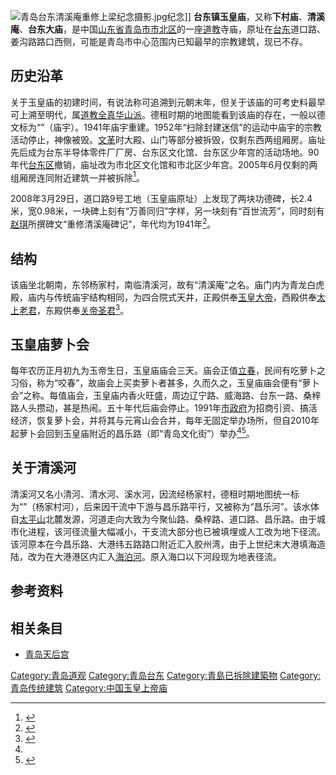 {{coord|36|04|54|N|120|20|39.5|E|type:landmark|display=title}}
[[File:青岛台东清溪庵重修上梁纪念摄影.jpg|thumb]]纪念]]
'''台东镇玉皇庙'''，又称'''下村庙'''、'''清溪庵'''、'''台东大庙'''，是中国[[山东省|山东省]][[青岛市|青岛市]][[市北区|市北区]]的一座[[道教|道教]]寺庙，原址在[[青岛台东|台东]]道口路、姜沟路路口西侧，可能是青岛市中心范围内已知最早的宗教建筑，现已不存。

==历史沿革==
关于玉皇庙的初建时间，有说法称可追溯到元朝末年，但关于该庙的可考史料最早可上溯至明代，属[[道教|道教]][[全真|全真]][[华山派|华山派]]。德租时期的地图能看到该庙的存在，一般以德文标为“{{lang|de|Tempel}}”（庙宇）。1941年庙宇重建。1952年“扫除封建迷信”的运动中庙宇的宗教活动停止，神像被毁。[[文革|文革]]时大殿、山门等部分被拆毁，仅剩东西两组厢房。庙址先后成为台东半导体零件厂厂房、台东区文化馆、台东区少年宫的活动场地。90年代[[台东区_(中国)|台东区]]撤销，庙址改为市北区文化馆和市北区少年宫。2005年6月仅剩的两组厢房连同附近建筑一并被拆除<ref>{{cite web|url=http://club.qingdaonews.com/showAnnounce_29_2169214_1_1.htm|title=谁来拯救青岛市区最早的寺庙旧址？|access-date=2017-01-29|archive-url=https://web.archive.org/web/20171004035330/http://club.qingdaonews.com/showAnnounce_29_2169214_1_1.htm|archive-date=2017-10-04|dead-url=yes}}</ref>。

2008年3月29日，道口路9号工地（玉皇庙原址）上发现了两块功德碑，长2.4米，宽0.98米，一块碑上刻有“万善同归”字样，另一块刻有“百世流芳”，同时刻有[[赵琪|赵琪]]所撰碑文“重修清溪庵碑记”，年代均为1941年<ref>{{cite web|url=http://www.51fdc.com/html/2008-03-31/00020627.htm|title=道口路施工出土两块石碑 印证萝卜会最早发源地|date=2008-03-31|work=刘鑫 刘震 周辉 徐新东|publisher=半岛都市报|access-date=2019-01-21|archive-date=2013-02-07|archive-url=https://web.archive.org/web/20130207012456/http://www.51fdc.com/html/2008-03-31/00020627.htm|dead-url=yes}}</ref>。

==结构==
该庙坐北朝南，东邻杨家村，南临清溪河，故有“清溪庵”之名。庙门内为青龙白虎殿，庙内与传统庙宇结构相同，为四合院式天井，正殿供奉[[玉皇大帝|玉皇大帝]]，西殿供奉[[太上老君|太上老君]]，东殿供奉[[关羽|关帝圣君]]<ref Name=miao>{{cite web|url=http://club.qingdaonews.com/showAnnounce_57_3817020_1_1.htm|title=青岛台东镇的三大庙宇道观|date=2009-10-09|access-date=2017-01-29|archive-url=https://web.archive.org/web/20170202061451/http://club.qingdaonews.com/showAnnounce_57_3817020_1_1.htm|archive-date=2017-02-02|dead-url=yes}}</ref>。

==玉皇庙萝卜会==
每年农历正月初九为玉帝生日，玉皇庙庙会三天。庙会正值[[立春|立春]]，民间有吃萝卜之习俗，称为“咬春”，故庙会上买卖萝卜者甚多，久而久之，玉皇庙庙会便有“萝卜会”之称。每值庙会，玉皇庙内香火旺盛，周边辽宁路、威海路、台东一路、桑梓路人头攒动，甚是热闹。五十年代后庙会停止。1991年[[青岛市人民政府|市政府]]为招商引资、搞活经济，恢复萝卜会，并将其与元宵山会合并，每年无固定举办场所，但自2010年起萝卜会回到玉皇庙附近的昌乐路（即“青岛文化街”）举办<ref Name=miao/><ref>{{cite web|url=http://www.qingdaonews.com/content/2010-02/22/content_8298114.htm|title=萝卜会今日盛大开幕 地方民俗各具特色(组图)|date=2010-02-22|work=王国强|publisher=青岛新闻网|access-date=2017-01-29|archive-date=2017-12-01|archive-url=https://web.archive.org/web/20171201035535/http://www.qingdaonews.com/content/2010-02/22/content_8298114.htm|dead-url=no}}</ref>。

==关于清溪河==
清溪河又名小清河、清水河、溪水河，因流经杨家村，德租时期地图统一标为“{{lang|de|Yang tschia tsun Fluß}}”（杨家村河），后来因干流中下游与昌乐路平行，又被称为“昌乐河”。该水体自[[太平山_(青岛)|太平山]]北麓发源，河道走向大致为今聚仙路、桑梓路、道口路、昌乐路。由于城市化进程，该河径流量大幅减小，干支流大部分也已被填埋或人工改为地下径流。该河原本在今昌乐路、大港纬五路路口附近汇入胶州湾，由于上世纪末大港填海造陆，改为在大港港区内汇入[[海泊河|海泊河]]。原入海口以下河段现为地表径流。

==参考资料==
{{reflist}}

==相关条目==
*[[青岛天后宫|青岛天后宫]]

{{青岛市传统民族建筑}}
[[Category:青岛道观|Category:青岛道观]]
[[Category:青岛台东|Category:青岛台东]]
[[Category:青島已拆除建築物|Category:青島已拆除建築物]]
[[Category:青岛传统建筑|Category:青岛传统建筑]]
[[Category:中国玉皇上帝庙|Category:中国玉皇上帝庙]]
